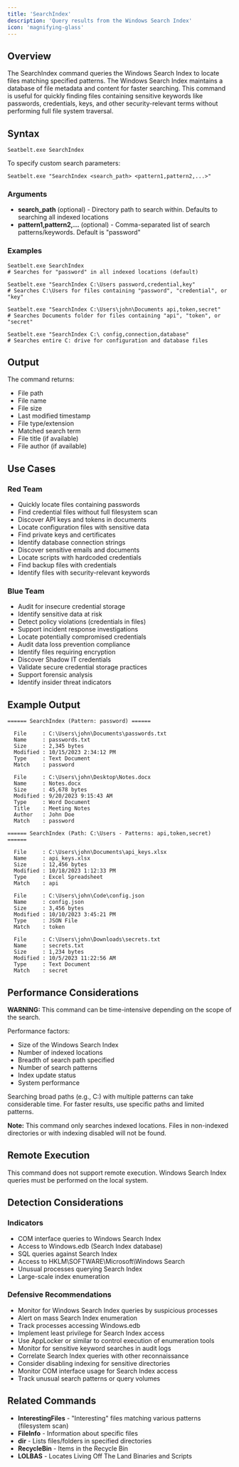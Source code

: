 ```yaml
---
title: 'SearchIndex'
description: 'Query results from the Windows Search Index'
icon: 'magnifying-glass'
---
```


## Overview

The SearchIndex command queries the Windows Search Index to locate files matching specified patterns. The Windows Search Index maintains a database of file metadata and content for faster searching. This command is useful for quickly finding files containing sensitive keywords like passwords, credentials, keys, and other security-relevant terms without performing full file system traversal.

## Syntax

```
Seatbelt.exe SearchIndex
```

To specify custom search parameters:

```
Seatbelt.exe "SearchIndex <search_path> <pattern1,pattern2,...>"
```

### Arguments

- **search_path** (optional) - Directory path to search within. Defaults to searching all indexed locations
- **pattern1,pattern2,...** (optional) - Comma-separated list of search patterns/keywords. Default is "password"

### Examples

```
Seatbelt.exe SearchIndex
# Searches for "password" in all indexed locations (default)

Seatbelt.exe "SearchIndex C:\Users password,credential,key"
# Searches C:\Users for files containing "password", "credential", or "key"

Seatbelt.exe "SearchIndex C:\Users\john\Documents api,token,secret"
# Searches Documents folder for files containing "api", "token", or "secret"

Seatbelt.exe "SearchIndex C:\ config,connection,database"
# Searches entire C: drive for configuration and database files
```

## Output

The command returns:
- File path
- File name
- File size
- Last modified timestamp
- File type/extension
- Matched search term
- File title (if available)
- File author (if available)

## Use Cases

### Red Team
- Quickly locate files containing passwords
- Find credential files without full filesystem scan
- Discover API keys and tokens in documents
- Locate configuration files with sensitive data
- Find private keys and certificates
- Identify database connection strings
- Discover sensitive emails and documents
- Locate scripts with hardcoded credentials
- Find backup files with credentials
- Identify files with security-relevant keywords

### Blue Team
- Audit for insecure credential storage
- Identify sensitive data at risk
- Detect policy violations (credentials in files)
- Support incident response investigations
- Locate potentially compromised credentials
- Audit data loss prevention compliance
- Identify files requiring encryption
- Discover Shadow IT credentials
- Validate secure credential storage practices
- Support forensic analysis
- Identify insider threat indicators

## Example Output

```
====== SearchIndex (Pattern: password) ======

  File     : C:\Users\john\Documents\passwords.txt
  Name     : passwords.txt
  Size     : 2,345 bytes
  Modified : 10/15/2023 2:34:12 PM
  Type     : Text Document
  Match    : password

  File     : C:\Users\john\Desktop\Notes.docx
  Name     : Notes.docx
  Size     : 45,678 bytes
  Modified : 9/20/2023 9:15:43 AM
  Type     : Word Document
  Title    : Meeting Notes
  Author   : John Doe
  Match    : password

====== SearchIndex (Path: C:\Users - Patterns: api,token,secret) ======

  File     : C:\Users\john\Documents\api_keys.xlsx
  Name     : api_keys.xlsx
  Size     : 12,456 bytes
  Modified : 10/18/2023 1:12:33 PM
  Type     : Excel Spreadsheet
  Match    : api

  File     : C:\Users\john\Code\config.json
  Name     : config.json
  Size     : 3,456 bytes
  Modified : 10/10/2023 3:45:21 PM
  Type     : JSON File
  Match    : token

  File     : C:\Users\john\Downloads\secrets.txt
  Name     : secrets.txt
  Size     : 1,234 bytes
  Modified : 10/5/2023 11:22:56 AM
  Type     : Text Document
  Match    : secret
```

## Performance Considerations

**WARNING:** This command can be time-intensive depending on the scope of the search.

Performance factors:
- Size of the Windows Search Index
- Number of indexed locations
- Breadth of search path specified
- Number of search patterns
- Index update status
- System performance

Searching broad paths (e.g., C:\) with multiple patterns can take considerable time. For faster results, use specific paths and limited patterns.

**Note:** This command only searches indexed locations. Files in non-indexed directories or with indexing disabled will not be found.

## Remote Execution

This command does not support remote execution. Windows Search Index queries must be performed on the local system.

## Detection Considerations

### Indicators
- COM interface queries to Windows Search Index
- Access to Windows.edb (Search Index database)
- SQL queries against Search Index
- Access to HKLM\SOFTWARE\Microsoft\Windows Search
- Unusual processes querying Search Index
- Large-scale index enumeration

### Defensive Recommendations
- Monitor for Windows Search Index queries by suspicious processes
- Alert on mass Search Index enumeration
- Track processes accessing Windows.edb
- Implement least privilege for Search Index access
- Use AppLocker or similar to control execution of enumeration tools
- Monitor for sensitive keyword searches in audit logs
- Correlate Search Index queries with other reconnaissance
- Consider disabling indexing for sensitive directories
- Monitor COM interface usage for Search Index access
- Track unusual search patterns or query volumes

## Related Commands

- **InterestingFiles** - "Interesting" files matching various patterns (filesystem scan)
- **FileInfo** - Information about specific files
- **dir** - Lists files/folders in specified directories
- **RecycleBin** - Items in the Recycle Bin
- **LOLBAS** - Locates Living Off The Land Binaries and Scripts
